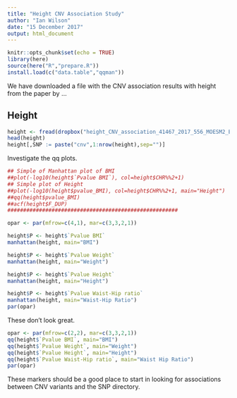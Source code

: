 ```yaml
---
title: "Height CNV Association Study"
author: "Ian Wilson"
date: "15 December 2017"
output: html_document
---
```


```r
knitr::opts_chunk$set(echo = TRUE)
library(here)
source(here("R","prepare.R"))
install.load(c("data.table","qqman"))
```

We have downloaded a file with the CNV association results with height from the paper by ...

## Height

```r
height <- fread(dropbox("height_CNV_association_41467_2017_556_MOESM2_ESM.csv"))
head(height)
height[,SNP := paste("cnv",1:nrow(height),sep="")]
```


Investigate the qq plots.

```r
## Simple of Manhattan plot of BMI
##plot(-log10(height$`Pvalue BMI`), col=height$CHR%%2+1)
## Simple plot of Height
##plot(-log10(height$pvalue_BMI), col=height$CHR%%2+1, main="Height")
##qq(height$pvalue_BMI)
##acf(height$F_DUP)
######################################################

opar <- par(mfrow=c(4,1), mar=c(3,3,2,1))

height$P <- height$`Pvalue BMI`
manhattan(height, main="BMI")

height$P <- height$`Pvalue Weight`
manhattan(height, main="Weight")

height$P <- height$`Pvalue Height`
manhattan(height, main="Height")

height$P <- height$`Pvalue Waist-Hip ratio`
manhattan(height, main="Waist-Hip Ratio")
par(opar)
```

These don't look great.


```r
opar <- par(mfrow=c(2,2), mar=c(3,3,2,1))
qq(height$`Pvalue BMI`, main="BMI")
qq(height$`Pvalue Weight`, main="Weight")
qq(height$`Pvalue Height`, main="Height")
qq(height$`Pvalue Waist-Hip ratio`, main="Waist Hip Ratio")
par(opar)
```

These markers should be a good place to start in looking for associations between CNV variants and the SNP directory.